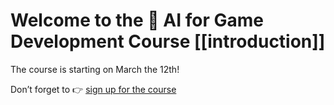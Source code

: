 # Welcome to the 🤗 AI for Game Development Course [[introduction]]

The course is starting on March the 12th!

Don’t forget to 👉 [sign up for the course](http://eepurl.com/iCWDQw)

